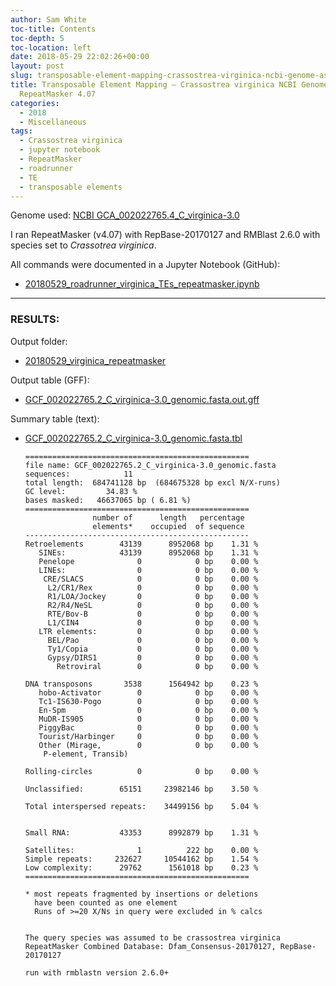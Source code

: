 ```yaml
---
author: Sam White
toc-title: Contents
toc-depth: 5
toc-location: left
date: 2018-05-29 22:02:26+00:00
layout: post
slug: transposable-element-mapping-crassostrea-virginica-ncbi-genome-assembly-using-repeatmasker-4-07
title: Transposable Element Mapping – Crassostrea virginica NCBI Genome Assembly using
  RepeatMasker 4.07
categories:
  - 2018
  - Miscellaneous
tags:
  - Crassostrea virginica
  - jupyter notebook
  - RepeatMasker
  - roadrunner
  - TE
  - transposable elements
---
```


Genome used: [NCBI GCA_002022765.4_C_virginica-3.0](ftp://ftp.ncbi.nlm.nih.gov/genomes/all/GCA/002/022/765/GCA_002022765.4_C_virginica-3.0)

I ran RepeatMasker (v4.07) with RepBase-20170127 and RMBlast 2.6.0 with species set to _Crassotrea virginica_.

All commands were documented in a Jupyter Notebook (GitHub):


  * [20180529_roadrunner_virginica_TEs_repeatmasker.ipynb](https://github.com/sr320/LabDocs/blob/master/jupyter_nbs/sam/20180529_roadrunner_virginica_TEs_repeatmasker.ipynb)

---

### RESULTS:



Output folder:

  * [20180529_virginica_repeatmasker](https://owl.fish.washington.edu/Athaliana/20180529_virginica_repeatmasker/)


Output table (GFF):

  * [GCF_002022765.2_C_virginica-3.0_genomic.fasta.out.gff](https://owl.fish.washington.edu/Athaliana/20180529_virginica_repeatmasker/GCF_002022765.2_C_virginica-3.0_genomic.fasta.out.gff)



Summary table (text):

  * [GCF_002022765.2_C_virginica-3.0_genomic.fasta.tbl](https://owl.fish.washington.edu/Athaliana/20180529_virginica_repeatmasker/GCF_002022765.2_C_virginica-3.0_genomic.fasta.tbl)

    ```
    ==================================================
    file name: GCF_002022765.2_C_virginica-3.0_genomic.fasta
    sequences:            11
    total length:  684741128 bp  (684675328 bp excl N/X-runs)
    GC level:         34.83 %
    bases masked:   46637065 bp ( 6.81 %)
    ==================================================
                   number of      length   percentage
                   elements*    occupied  of sequence
    --------------------------------------------------
    Retroelements        43139      8952068 bp    1.31 %
       SINEs:            43139      8952068 bp    1.31 %
       Penelope              0            0 bp    0.00 %
       LINEs:                0            0 bp    0.00 %
        CRE/SLACS            0            0 bp    0.00 %
         L2/CR1/Rex          0            0 bp    0.00 %
         R1/LOA/Jockey       0            0 bp    0.00 %
         R2/R4/NeSL          0            0 bp    0.00 %
         RTE/Bov-B           0            0 bp    0.00 %
         L1/CIN4             0            0 bp    0.00 %
       LTR elements:         0            0 bp    0.00 %
         BEL/Pao             0            0 bp    0.00 %
         Ty1/Copia           0            0 bp    0.00 %
         Gypsy/DIRS1         0            0 bp    0.00 %
           Retroviral        0            0 bp    0.00 %
    
    DNA transposons       3538      1564942 bp    0.23 %
       hobo-Activator        0            0 bp    0.00 %
       Tc1-IS630-Pogo        0            0 bp    0.00 %
       En-Spm                0            0 bp    0.00 %
       MuDR-IS905            0            0 bp    0.00 %
       PiggyBac              0            0 bp    0.00 %
       Tourist/Harbinger     0            0 bp    0.00 %
       Other (Mirage,        0            0 bp    0.00 %
        P-element, Transib)
    
    Rolling-circles          0            0 bp    0.00 %
    
    Unclassified:        65151     23982146 bp    3.50 %
    
    Total interspersed repeats:    34499156 bp    5.04 %
    
    
    Small RNA:           43353      8992879 bp    1.31 %
    
    Satellites:              1          222 bp    0.00 %
    Simple repeats:     232627     10544162 bp    1.54 %
    Low complexity:      29762      1561018 bp    0.23 %
    ==================================================
    
    * most repeats fragmented by insertions or deletions
      have been counted as one element
      Runs of >=20 X/Ns in query were excluded in % calcs
    
    
    The query species was assumed to be crassostrea virginica
    RepeatMasker Combined Database: Dfam_Consensus-20170127, RepBase-20170127
            
    run with rmblastn version 2.6.0+
    
    ```
